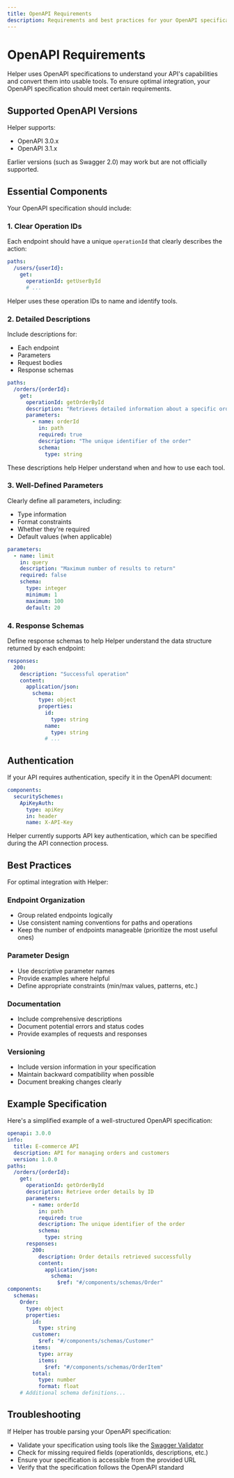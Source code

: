 ```yaml
---
title: OpenAPI Requirements
description: Requirements and best practices for your OpenAPI specifications
---
```


# OpenAPI Requirements

Helper uses OpenAPI specifications to understand your API's capabilities and convert them into usable tools. To ensure optimal integration, your OpenAPI specification should meet certain requirements.

## Supported OpenAPI Versions

Helper supports:

- OpenAPI 3.0.x
- OpenAPI 3.1.x

Earlier versions (such as Swagger 2.0) may work but are not officially supported.

## Essential Components

Your OpenAPI specification should include:

### 1. Clear Operation IDs

Each endpoint should have a unique `operationId` that clearly describes the action:

```yaml title="example.yaml"
paths:
  /users/{userId}:
    get:
      operationId: getUserById
      # ...
```

Helper uses these operation IDs to name and identify tools.

### 2. Detailed Descriptions

Include descriptions for:

- Each endpoint
- Parameters
- Request bodies
- Response schemas

```yaml title="example.yaml"
paths:
  /orders/{orderId}:
    get:
      operationId: getOrderById
      description: "Retrieves detailed information about a specific order"
      parameters:
        - name: orderId
          in: path
          required: true
          description: "The unique identifier of the order"
          schema:
            type: string
```

These descriptions help Helper understand when and how to use each tool.

### 3. Well-Defined Parameters

Clearly define all parameters, including:

- Type information
- Format constraints
- Whether they're required
- Default values (when applicable)

```yaml title="example.yaml"
parameters:
  - name: limit
    in: query
    description: "Maximum number of results to return"
    required: false
    schema:
      type: integer
      minimum: 1
      maximum: 100
      default: 20
```

### 4. Response Schemas

Define response schemas to help Helper understand the data structure returned by each endpoint:

```yaml title="example.yaml"
responses:
  200:
    description: "Successful operation"
    content:
      application/json:
        schema:
          type: object
          properties:
            id:
              type: string
            name:
              type: string
            # ...
```

## Authentication

If your API requires authentication, specify it in the OpenAPI document:

```yaml title="example.yaml"
components:
  securitySchemes:
    ApiKeyAuth:
      type: apiKey
      in: header
      name: X-API-Key
```

Helper currently supports API key authentication, which can be specified during the API connection process.

## Best Practices

For optimal integration with Helper:

### Endpoint Organization

- Group related endpoints logically
- Use consistent naming conventions for paths and operations
- Keep the number of endpoints manageable (prioritize the most useful ones)

### Parameter Design

- Use descriptive parameter names
- Provide examples where helpful
- Define appropriate constraints (min/max values, patterns, etc.)

### Documentation

- Include comprehensive descriptions
- Document potential errors and status codes
- Provide examples of requests and responses

### Versioning

- Include version information in your specification
- Maintain backward compatibility when possible
- Document breaking changes clearly

## Example Specification

Here's a simplified example of a well-structured OpenAPI specification:

```yaml title="spec.yaml"
openapi: 3.0.0
info:
  title: E-commerce API
  description: API for managing orders and customers
  version: 1.0.0
paths:
  /orders/{orderId}:
    get:
      operationId: getOrderById
      description: Retrieve order details by ID
      parameters:
        - name: orderId
          in: path
          required: true
          description: The unique identifier of the order
          schema:
            type: string
      responses:
        200:
          description: Order details retrieved successfully
          content:
            application/json:
              schema:
                $ref: "#/components/schemas/Order"
components:
  schemas:
    Order:
      type: object
      properties:
        id:
          type: string
        customer:
          $ref: "#/components/schemas/Customer"
        items:
          type: array
          items:
            $ref: "#/components/schemas/OrderItem"
        total:
          type: number
          format: float
    # Additional schema definitions...
```

## Troubleshooting

If Helper has trouble parsing your OpenAPI specification:

- Validate your specification using tools like the [Swagger Validator](https://validator.swagger.io/)
- Check for missing required fields (operationIds, descriptions, etc.)
- Ensure your specification is accessible from the provided URL
- Verify that the specification follows the OpenAPI standard
